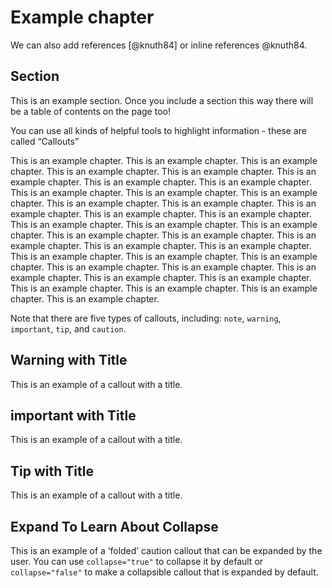 # Example chapter

We can also add references [@knuth84] or inline references @knuth84.

## Section

This is an example section. Once you include a section this way there will be a table of contents on the page too!

You can use all kinds of helpful tools to highlight information - these are called "Callouts"

This is an example chapter. This is an example chapter. This is an example chapter. This is an example chapter. This is an example chapter. This is an example chapter. This is an example chapter. This is an example chapter. This is an example chapter. This is an example chapter. This is an example chapter. This is an example chapter. This is an example chapter. This is an example chapter. This is an example chapter. This is an example chapter. This is an example chapter. This is an example chapter. 
This is an example chapter. This is an example chapter. This is an example chapter. This is an example chapter. This is an example chapter. This is an example chapter. This is an example chapter. This is an example chapter. This is an example chapter. 
This is an example chapter. This is an example chapter. This is an example chapter. This is an example chapter. This is an example chapter. This is an example chapter. This is an example chapter. This is an example chapter. This is an example chapter. 



::: {.callout-note}
Note that there are five types of callouts, including:
`note`, `warning`, `important`, `tip`, and `caution`.
:::

::: {.callout-warning}
## Warning with Title

This is an example of a callout with a title.
:::

::: {.callout-important}
## important with Title

This is an example of a callout with a title.
:::


::: {.callout-tip}
## Tip with Title

This is an example of a callout with a title.
:::

::: {.callout-caution collapse="true"}
## Expand To Learn About Collapse

This is an example of a 'folded' caution callout that can be expanded by the user. You can use `collapse="true"` to collapse it by default or `collapse="false"` to make a collapsible callout that is expanded by default.
:::

